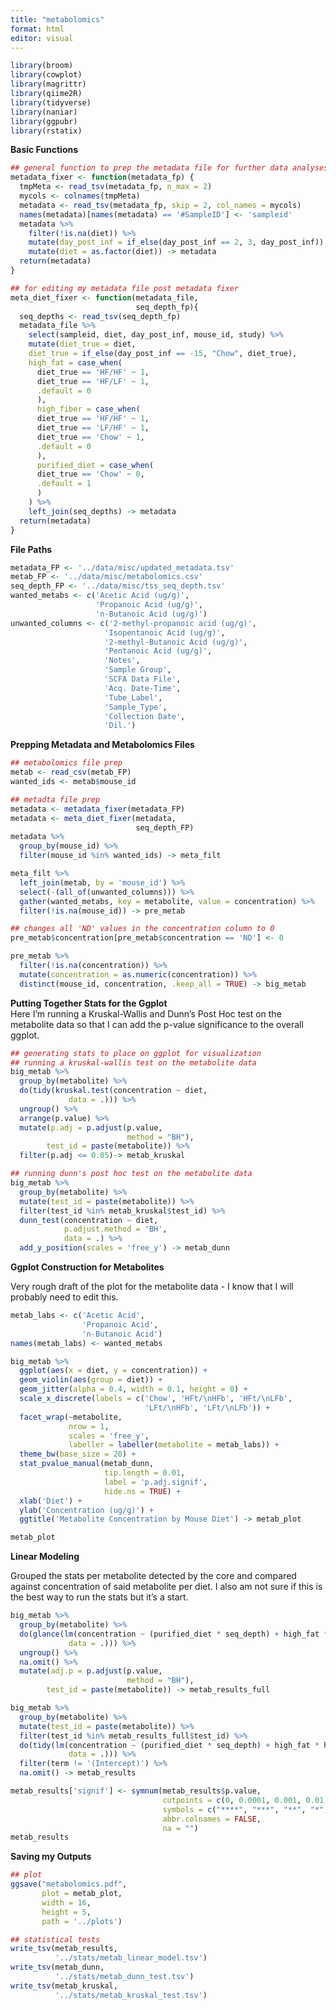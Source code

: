 ```yaml
---
title: "metabolomics"
format: html
editor: visual
---
```


```r
library(broom)
library(cowplot)
library(magrittr)
library(qiime2R)
library(tidyverse)
library(naniar)
library(ggpubr)
library(rstatix)
```

**Basic Functions**

```r
## general function to prep the metadata file for further data analyses 
metadata_fixer <- function(metadata_fp) {
  tmpMeta <- read_tsv(metadata_fp, n_max = 2)
  mycols <- colnames(tmpMeta)
  metadata <- read_tsv(metadata_fp, skip = 2, col_names = mycols)
  names(metadata)[names(metadata) == '#SampleID'] <- 'sampleid'
  metadata %>% 
    filter(!is.na(diet)) %>% 
    mutate(day_post_inf = if_else(day_post_inf == 2, 3, day_post_inf)) %>% 
    mutate(diet = as.factor(diet)) -> metadata
  return(metadata)
}

## for editing my metadata file post metadata fixer 
meta_diet_fixer <- function(metadata_file,
                            seq_depth_fp){
  seq_depths <- read_tsv(seq_depth_fp)
  metadata_file %>% 
    select(sampleid, diet, day_post_inf, mouse_id, study) %>% 
    mutate(diet_true = diet,
    diet_true = if_else(day_post_inf == -15, "Chow", diet_true),
    high_fat = case_when(
      diet_true == 'HF/HF' ~ 1,
      diet_true == 'HF/LF' ~ 1,
      .default = 0
      ), 
      high_fiber = case_when(
      diet_true == 'HF/HF' ~ 1,
      diet_true == 'LF/HF' ~ 1,
      diet_true == 'Chow' ~ 1,
      .default = 0
      ), 
      purified_diet = case_when(
      diet_true == 'Chow' ~ 0,
      .default = 1
      )
    ) %>% 
    left_join(seq_depths) -> metadata
  return(metadata)
}
```

**File Paths**

```r
metadata_FP <- '../data/misc/updated_metadata.tsv'
metab_FP <- '../data/misc/metabolomics.csv'
seq_depth_FP <- '../data/misc/tss_seq_depth.tsv'
wanted_metabs <- c('Acetic Acid (ug/g)',
                   'Propanoic Acid (ug/g)',
                   'n-Butanoic Acid (ug/g)')
unwanted_columns <- c('2-methyl-propanoic acid (ug/g)',
                     'Isopentanoic Acid (ug/g)',
                     '2-methyl-Butanoic Acid (ug/g)',
                     'Pentanoic Acid (ug/g)',
                     'Notes',
                     'Sample Group',
                     'SCFA Data File',
                     'Acq. Date-Time',
                     'Tube_Label',
                     'Sample_Type',
                     'Collection Date',
                     'Dil.')
```

**Prepping Metadata and Metabolomics Files**

```r
## metabolomics file prep 
metab <- read_csv(metab_FP)
wanted_ids <- metab$mouse_id

## metadta file prep 
metadata <- metadata_fixer(metadata_FP)
metadata <- meta_diet_fixer(metadata,
                            seq_depth_FP)
metadata %>% 
  group_by(mouse_id) %>% 
  filter(mouse_id %in% wanted_ids) -> meta_filt

meta_filt %>% 
  left_join(metab, by = 'mouse_id') %>% 
  select(-(all_of(unwanted_columns))) %>% 
  gather(wanted_metabs, key = metabolite, value = concentration) %>% 
  filter(!is.na(mouse_id)) -> pre_metab

## changes all 'ND' values in the concentration column to 0 
pre_metab$concentration[pre_metab$concentration == 'ND'] <- 0

pre_metab %>% 
  filter(!is.na(concentration)) %>% 
  mutate(concentration = as.numeric(concentration)) %>% 
  distinct(mouse_id, concentration, .keep_all = TRUE) -> big_metab
```

**Putting Together Stats for the Ggplot**\
Here I'm running a Kruskal-Wallis and Dunn's Post Hoc test on the metabolite data so that I can add the p-value significance to the overall ggplot.

```r
## generating stats to place on ggplot for visualization
## running a kruskal-wallis test on the metabolite data 
big_metab %>% 
  group_by(metabolite) %>% 
  do(tidy(kruskal.test(concentration ~ diet,
             data = .))) %>% 
  ungroup() %>% 
  arrange(p.value) %>% 
  mutate(p.adj = p.adjust(p.value,
                          method = "BH"),
        test_id = paste(metabolite)) %>%
  filter(p.adj <= 0.05)-> metab_kruskal

## running dunn's post hoc test on the metabolite data 
big_metab %>% 
  group_by(metabolite) %>% 
  mutate(test_id = paste(metabolite)) %>% 
  filter(test_id %in% metab_kruskal$test_id) %>% 
  dunn_test(concentration ~ diet,
            p.adjust.method = 'BH',
            data = .) %>% 
  add_y_position(scales = 'free_y') -> metab_dunn
```

**Ggplot Construction for Metabolites**

Very rough draft of the plot for the metabolite data - I know that I will probably need to edit this.

```r
metab_labs <- c('Acetic Acid',
                'Propanoic Acid',
                'n-Butanoic Acid')
names(metab_labs) <- wanted_metabs

big_metab %>% 
  ggplot(aes(x = diet, y = concentration)) +
  geom_violin(aes(group = diet)) +
  geom_jitter(alpha = 0.4, width = 0.1, height = 0) +
  scale_x_discrete(labels = c('Chow', 'HFt/\nHFb', 'HFt/\nLFb',
                              'LFt/\nHFb', 'LFt/\nLFb')) +
  facet_wrap(~metabolite, 
             nrow = 1,
             scales = 'free_y',
             labeller = labeller(metabolite = metab_labs)) +
  theme_bw(base_size = 20) +
  stat_pvalue_manual(metab_dunn,
                     tip.length = 0.01,
                     label = 'p.adj.signif',
                     hide.ns = TRUE) +
  xlab('Diet') +
  ylab('Concentration (ug/g)') +
  ggtitle('Metabolite Concentration by Mouse Diet') -> metab_plot

metab_plot
```

**Linear Modeling**

Grouped the stats per metabolite detected by the core and compared against concentration of said metabolite per diet. I also am not sure if this is the best way to run the stats but it's a start.

```r
big_metab %>%
  group_by(metabolite) %>% 
  do(glance(lm(concentration ~ (purified_diet * seq_depth) + high_fat * high_fiber,
             data = .))) %>% 
  ungroup() %>%
  na.omit() %>%
  mutate(adj.p = p.adjust(p.value,
                          method = "BH"),
        test_id = paste(metabolite)) -> metab_results_full

big_metab %>% 
  group_by(metabolite) %>% 
  mutate(test_id = paste(metabolite)) %>% 
  filter(test_id %in% metab_results_full$test_id) %>% 
  do(tidy(lm(concentration ~ (purified_diet * seq_depth) + high_fat * high_fiber,
             data = .))) %>%
  filter(term != '(Intercept)') %>% 
  na.omit() -> metab_results

metab_results['signif'] <- symnum(metab_results$p.value,
                                  cutpoints = c(0, 0.0001, 0.001, 0.01, 0.05, 0.1, 1),
                                  symbols = c("****", "***", "**", "*", "+", "ns"),
                                  abbr.colnames = FALSE,
                                  na = "")
metab_results
```

**Saving my Outputs**

```r
## plot
ggsave("metabolomics.pdf",
       plot = metab_plot,
       width = 16,
       height = 5,
       path = '../plots')

## statistical tests 
write_tsv(metab_results,
          '../stats/metab_linear_model.tsv')
write_tsv(metab_dunn,
          '../stats/metab_dunn_test.tsv')
write_tsv(metab_kruskal,
          '../stats/metab_kruskal_test.tsv')
```
